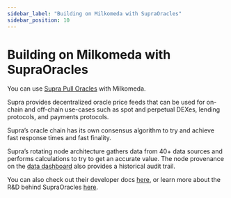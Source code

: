 ```yaml
---
sidebar_label: "Building on Milkomeda with SupraOracles"
sidebar_position: 10
---
```



# Building on Milkomeda with SupraOracles

You can use [Supra Pull Oracles](https://supraoracles.com/docs/price-feeds/pull-model/) with Milkomeda.

Supra provides decentralized oracle price feeds that can be used for on-chain and off-chain use-cases such as spot and perpetual DEXes, lending protocols, and payments protocols.

Supra’s oracle chain has its own consensus algorithm to try and achieve fast response times and fast finality.

Supra’s rotating node architecture gathers data from 40+ data sources and performs calculations to try to get an accurate value. The node provenance on the [data dashboard](https://supraoracles.com/data) also provides a historical audit trail.

You can also check out their developer docs [here](https://supraoracles.com/docs/overview), or learn more about the R&D behind SupraOracles [here](https://supra.com/research). 
